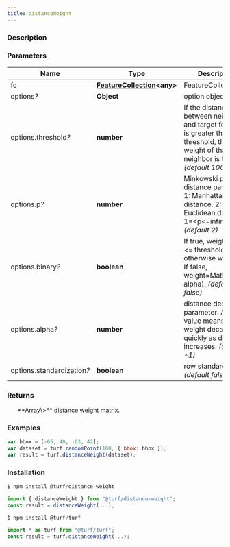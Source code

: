 ```yaml
---
title: distanceWeight
---
```



### Description

### Parameters

| Name                            | Type                                                                           | Description                                                                                                                         |
| ------------------------------- | ------------------------------------------------------------------------------ | ----------------------------------------------------------------------------------------------------------------------------------- |
| fc                              | **[FeatureCollection](https://tools.ietf.org/html/rfc7946#section-3.3)\<any>** | FeatureCollection.                                                                                                                  |
| options<i>?</i>                 | **Object**                                                                     | option object.                                                                                                                      |
| options.threshold<i>?</i>       | **number**                                                                     | If the distance between neighbor and target features is greater than threshold, the weight of that neighbor is 0. _(default 10000)_ |
| options.p<i>?</i>               | **number**                                                                     | Minkowski p-norm distance parameter. 1: Manhattan distance. 2: Euclidean distance. 1=\<p\<=infinity. _(default 2)_                  |
| options.binary<i>?</i>          | **boolean**                                                                    | If true, weight=1 if d \<= threshold otherwise weight=0. If false, weight=Math.pow(d, alpha). _(default false)_                     |
| options.alpha<i>?</i>           | **number**                                                                     | distance decay parameter. A big value means the weight decay quickly as distance increases. _(default -1)_                          |
| options.standardization<i>?</i> | **boolean**                                                                    | row standardization. _(default false)_                                                                                              |

### Returns

<ul>
  **Array\<Array\<number>>** distance weight matrix.

</ul>

### Examples

```javascript
var bbox = [-65, 40, -63, 42];
var dataset = turf.randomPoint(100, { bbox: bbox });
var result = turf.distanceWeight(dataset);
```

### Installation

```javascript
$ npm install @turf/distance-weight

import { distanceWeight } from "@turf/distance-weight";
const result = distanceWeight(...);
```

```javascript
$ npm install @turf/turf

import * as turf from "@turf/turf";
const result = turf.distanceWeight(...);
```
